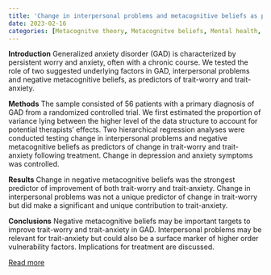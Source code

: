 ```yaml
---
title: 'Change in interpersonal problems and metacognitive beliefs as predictors of improvement in patients with generalized anxiety disorder'
date: 2023-02-16
categories: [Metacognitve theory, Metacognitve beliefs, Mental health, Work ability]
---
```

**Introduction**
Generalized anxiety disorder (GAD) is characterized by persistent worry and anxiety, often with a chronic course. We tested the role of two suggested underlying factors in GAD, interpersonal problems and negative metacognitive beliefs, as predictors of trait-worry and trait-anxiety.

**Methods**
The sample consisted of 56 patients with a primary diagnosis of GAD from a randomized controlled trial. We first estimated the proportion of variance lying between the higher level of the data structure to account for potential therapists' effects. Two hierarchical regression analyses were conducted testing change in interpersonal problems and negative metacognitive beliefs as predictors of change in trait-worry and trait-anxiety following treatment. Change in depression and anxiety symptoms was controlled.

**Results**
Change in negative metacognitive beliefs was the strongest predictor of improvement of both trait-worry and trait-anxiety. Change in interpersonal problems was not a unique predictor of change in trait-worry but did make a significant and unique contribution to trait-anxiety.

**Conclusions**
Negative metacognitive beliefs may be important targets to improve trait-worry and trait-anxiety in GAD. Interpersonal problems may be relevant for trait-anxiety but could also be a surface marker of higher order vulnerability factors. Implications for treatment are discussed.

[Read more](https://doi.org/10.1002/cpp.2841)


